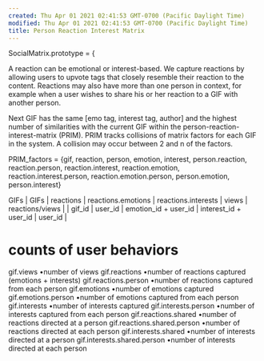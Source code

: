 ```yaml
---
created: Thu Apr 01 2021 02:41:53 GMT-0700 (Pacific Daylight Time)
modified: Thu Apr 01 2021 02:41:53 GMT-0700 (Pacific Daylight Time)
title: Person Reaction Interest Matrix
---
```

SocialMatrix.prototype = {

A reaction can be emotional or interest-based.  We capture reactions by allowing users to upvote tags that closely resemble their reaction to the content.
Reactions may also have more than one person in context, for example when a user wishes to share his or her reaction to a GIF with another person.

Next GIF has the same [emo tag, interest tag, author] and the highest number of similarities with the current GIF within the person-reaction-interest-matrix
(PRIM).  PRIM tracks collisions of matrix factors for each GIF in the system. A collision may occur between 2 and n of the factors.

PRIM_factors = {gif, reaction, person, emotion, interest, person.reaction, reaction.person, reaction.interest, reaction.emotion, reaction.interest.person, reaction.emotion.person, person.emotion, person.interest}

GIFs
|  GIFs  | reactions |  reactions.emotions  |  reactions.interests  |  views  | reactions/views | 
| gif_id |  user_id  | emotion_id + user_id | interest_id + user_id | user_id | 

counts of user behaviors
========================
gif.views				    •number of views
gif.reactions               •number of reactions captured (emotions + interests)
gif.reactions.person        •number of reactions captured from each person
gif.emotions                •number of emotions captured
gif.emotions.person         •number of emotions captured from each person
gif.interests               •number of interests captured
gif.interests.person        •number of interests captured from each person
gif.reactions.shared        •number of reactions directed at a person
gif.reactions.shared.person •number of reactions directed at each person
gif.interests.shared        •number of interests directed at a person
gif.interests.shared.person •number of interests directed at each person

